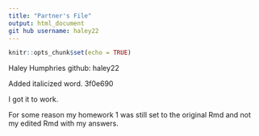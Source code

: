 ```yaml
---
title: "Partner's File"
output: html_document
git hub username: haley22
---
```


```r
knitr::opts_chunk$set(echo = TRUE)
```

Haley Humphries github: haley22

Added italicized word. 3f0e690

I got it to work. 

For some reason my homework 1 was still set to the original Rmd and not my edited Rmd with my answers.